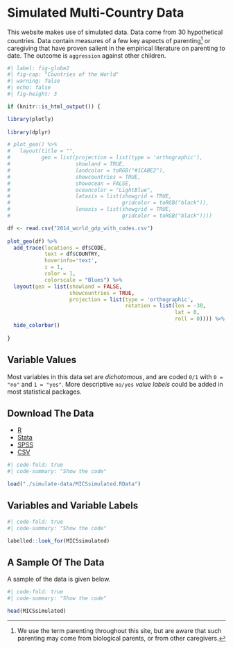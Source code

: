 # Simulated Multi-Country Data

This website makes use of simulated data. Data come from 30 hypothetical countries. Data contain measures of a few key aspects of parenting[^parenting] or caregiving that have proven salient in the empirical literature on parenting to date. The outcome is `aggression` against other children.

```r
#| label: fig-globe2
#| fig-cap: "Countries of the World"
#| warning: false
#| echo: false
#| fig-height: 3

if (knitr::is_html_output()) {

library(plotly)
  
library(dplyr)

# plot_geo() %>%
#   layout(title = "", 
#          geo = list(projection = list(type = 'orthographic'),
#                     showland = TRUE,  
#                     landcolor = toRGB("#1CABE2"),
#                     showcountries = TRUE,
#                     showocean = FALSE, 
#                     oceancolor = "LightBlue",
#                     lataxis = list(showgrid = TRUE,
#                                    gridcolor = toRGB("black")),
#                     lonaxis = list(showgrid = TRUE,
#                                    gridcolor = toRGB("black"))))

df <- read.csv("2014_world_gdp_with_codes.csv")
 
plot_geo(df) %>% 
  add_trace(locations = df$CODE,
            text = df$COUNTRY,
            hoverinfo='text',
            z = 1,
            color = 1,
            colorscale = "Blues") %>%
  layout(geo = list(showland = FALSE,
                    showcountries = TRUE,
                    projection = list(type = 'orthographic',
                                      rotation = list(lon = -30,
                                                      lat = 0,
                                                      roll = 0)))) %>% 
  hide_colorbar()
 
}

```

:::{.callout-tip collapse="false"}
## Variable Values

Most variables in this data set are *dichotomous*, and are coded `0/1` with `0 = "no"` and `1 = "yes"`. More descriptive `no/yes` *value labels* could be added in most statistical packages. 
:::

:::{.callout-note collapse="true"}
## Download The Data

* [R](https://github.com/agrogan1/globalfamilies/raw/main/simulate-data/MICSsimulated.RData)
* [Stata](https://github.com/agrogan1/globalfamilies/raw/main/simulate-data/MICSsimulated.dta)
* [SPSS](https://github.com/agrogan1/globalfamilies/raw/main/simulate-data/MICSsimulated.sav)
* [CSV](https://github.com/agrogan1/globalfamilies/raw/main/simulate-data/MICSsimulated.csv)
:::

```r
#| code-fold: true
#| code-summary: "Show the code"

load("./simulate-data/MICSsimulated.RData")

```

## Variables and Variable Labels

```r
#| code-fold: true
#| code-summary: "Show the code"

labelled::look_for(MICSsimulated)

```

[^parenting]: We use the term parenting throughout this site, but are aware that such parenting may come from biological parents, or from other caregivers.

## A Sample Of The Data

A sample of the data is given below.

```r
#| code-fold: true
#| code-summary: "Show the code"

head(MICSsimulated)

```
